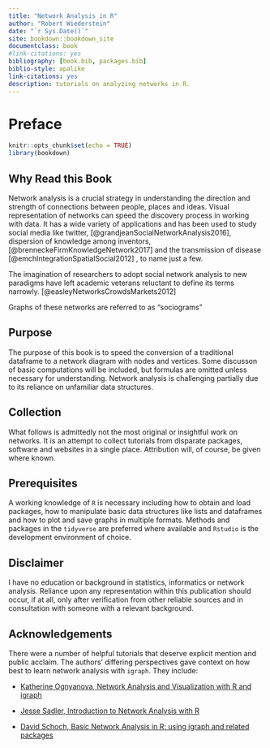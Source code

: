 ```yaml
---
title: "Network Analysis in R"
author: "Robert Wiederstein"
date: "`r Sys.Date()`"
site: bookdown::bookdown_site
documentclass: book
#link-citations: yes
bibliography: [book.bib, packages.bib]
biblio-style: apalike
link-citations: yes
description: tutorials on analyzing networks in R.
---
```


# Preface {-}

```r
knitr::opts_chunk$set(echo = TRUE)
library(bookdown)
```

## Why Read this Book

Network analysis is a crucial strategy in understanding the direction and strength of connections between people, places and ideas. Visual representation of networks can speed the discovery process in working with data. It has a wide variety of applications and has been used to study social media like twitter, [@grandjeanSocialNetworkAnalysis2016], dispersion of knowledge among inventors, [@brenneckeFirmKnowledgeNetwork2017] and the transmission of disease [@emchIntegrationSpatialSocial2012] , to name just a few.

The imagination of researchers to adopt social network analysis to new paradigms have left academic veterans reluctant to define its terms narrowly.  [@easleyNetworksCrowdsMarkets2012]

Graphs of these networks are referred to as "sociograms" 

## Purpose

The purpose of this book is to speed the conversion of a traditional dataframe to a network diagram with nodes and vertices. Some discusson of basic computations will be included, but formulas are omitted unless necessary for understanding.  Network analysis is challenging partially due to its reliance on unfamiliar data structures.

## Collection

What follows is admittedly not the most original or insightful work on networks.  It is an attempt to collect tutorials from disparate packages, software and websites in a single place. Attribution will, of course, be given where known.

## Prerequisites

A working knowledge of `R` is necessary including how to obtain and load packages, how to manipulate basic data structures like lists and dataframes and how to plot and save graphs in multiple formats. Methods and packages in the `tidyverse` are preferred where available and  `Rstudio` is the development environment of choice.

## Disclaimer

I have no education or background in statistics, informatics or network analysis.  Reliance upon any representation within this publication should occur, if at all,  only after verification from other reliable sources and in consultation with someone with a relevant background.

## Acknowledgements

There were a number of helpful tutorials that deserve explicit mention and public acclaim.  The authors' differing perspectives gave context on how best to learn network analysis with `igraph`.  They include:

- [Katherine Ognyanova, Network Analysis and Visualization with R and igraph](https://kateto.net/networks-r-igraph)

- [Jesse Sadler, Introduction to Network Analysis with R](https://www.jessesadler.com/post/network-analysis-with-r/)

- [David Schoch, Basic Network Analysis in R: using igraph and related packages](http://mr.schochastics.net/netAnaR.html) 




